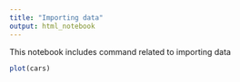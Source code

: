 ```yaml
---
title: "Importing data"
output: html_notebook
---
```


This notebook includes command related to importing data

```r
plot(cars)
```
